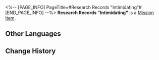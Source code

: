 <%-- [PAGE_INFO]
PageTitle=#Research Records "Intimidating"#
[END_PAGE_INFO] --%>
{{Item Infobox
|id          = 140192
|image       = Item Research Records Intimidating.png
|type        = Mission Item
|invCategory = Missions
|rarity      = 3
|effect      = 
|description = Ever seen a fist this big? It's all yours~
}}
'''Research Records "Intimidating"''' is a [[Mission Item]].

==Other Languages==
{{Other Languages
|en   = Research Records "Intimidating"
|zhs  = 搜查记录「武力威胁」
|zht  = 搜查紀錄「武力威脅」
|ja   = 捜査記録「武力強迫」
|ko   = 조사 기록 「무력 위협」
|es   = Registro de investigación «Intimidación»
|fr   = Dossiers de recherche « Intimidation »
|ru   = Заметки расследования «Демонстрация силы»
|th   = บันทึกการค้นหา "ใช้กำลังข่มขู่"
|vi   = Nhật Ký Tìm Kiếm "Đe Dọa Vũ Lực"
|de   = Untersuchungsprotokoll: „Einschüchtern“
|id   = Catatan Pemeriksaan "Ancaman Dengan Kekerasan"
|pt   = Registros de Pesquisa "Intimidação"
}}

==Change History==
{{Change History|1.1}}